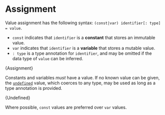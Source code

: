 

# Assignment

Value assignment has the following syntax:
`(const|var) identifier[: type] = value`.

- `const` indicates that `identifier` is a **constant** that stores an immutable
  value.
- `var` indicates that `identifier` is a **variable** that stores a mutable
  value.
- `: type` is a type annotation for `identifier`, and may be omitted if the data
  type of `value` can be inferred.

<CodeBlock language="zig">{Assignment}</CodeBlock>

Constants and variables _must_ have a value. If no known value can be given, the
[`undefined`](https://ziglang.org/documentation/master/#undefined) value, which
coerces to any type, may be used as long as a type annotation is provided.

<CodeBlock language="zig">{Undefined}</CodeBlock>

Where possible, `const` values are preferred over `var` values.
